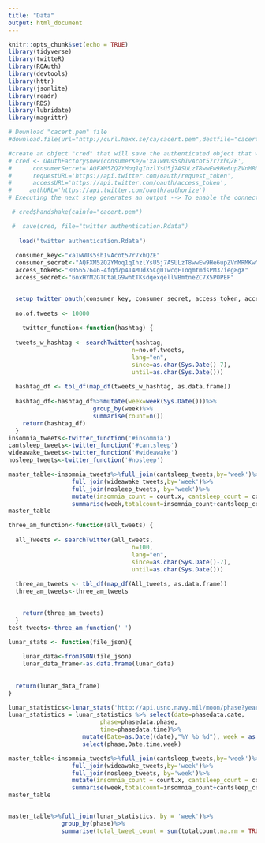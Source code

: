 ```yaml
---
title: "Data"
output: html_document
---
```


```r
knitr::opts_chunk$set(echo = TRUE)
library(tidyverse)
library(twitteR)
library(ROAuth)
library(devtools)
library(httr)
library(jsonlite)
library(readr)
library(RDS)
library(lubridate)
library(magrittr)
```

```r
# Download "cacert.pem" file
#download.file(url="http://curl.haxx.se/ca/cacert.pem",destfile="cacert.pem")

#create an object "cred" that will save the authenticated object that we can use for later sessions
# cred <- OAuthFactory$new(consumerKey='xa1wWUs5shIvAcot57r7xhQZE',
#      consumerSecret='AQFXM5ZQ2YMoq1qIhzlYsU5j7ASULzT8wwEw9He6upZVnMRMKw',
#      requestURL='https://api.twitter.com/oauth/request_token',
#      accessURL='https://api.twitter.com/oauth/access_token',
#     authURL='https://api.twitter.com/oauth/authorize')
# Executing the next step generates an output --> To enable the connection, please direct your web browser to: <hyperlink> . Note:  You only need to do this part once

 # cred$handshake(cainfo="cacert.pem")

 #  save(cred, file="twitter authentication.Rdata")
   
   load("twitter authentication.Rdata")
   
  consumer_key<-"xa1wWUs5shIvAcot57r7xhQZE"
  consumer_secret<-"AQFXM5ZQ2YMoq1qIhzlYsU5j7ASULzT8wwEw9He6upZVnMRMKw"
  access_token<-"805657646-4fqd7p414MUdX5Cg01wcqEToqmtmdsPM37ieg8gX"
  access_secret<-"6nxHYM2GTCtaLG9whtTKsdqexqellVBmtneZC7X5POPEP"


  setup_twitter_oauth(consumer_key, consumer_secret, access_token, access_secret)
   
  no.of.tweets <- 10000
  
    twitter_function<-function(hashtag) {
    
  tweets_w_hashtag <- searchTwitter(hashtag, 
                                   n=no.of.tweets, 
                                   lang="en", 
                                   since=as.char(Sys.Date()-7),
                                   until=as.char(Sys.Date()))
  
  hashtag_df <- tbl_df(map_df(tweets_w_hashtag, as.data.frame))
 
  hashtag_df<-hashtag_df%>%mutate(week=week(Sys.Date()))%>%
                        group_by(week)%>%
                        summarise(count=n())
    return(hashtag_df)
  }
insomnia_tweets<-twitter_function('#insomnia')
cantsleep_tweets<-twitter_function('#cantsleep')
wideawake_tweets<-twitter_function('#wideawake')
nosleep_tweets<-twitter_function('#nosleep')

master_table<-insomnia_tweets%>%full_join(cantsleep_tweets,by='week')%>%
                  full_join(wideawake_tweets,by='week')%>%
                  full_join(nosleep_tweets, by='week')%>%
                  mutate(insomnia_count = count.x, cantsleep_count = count.y, wideawake_count = count.x.x, nosleep_count = count.y.y)%>%
                  summarise(week,totalcount=insomnia_count+cantsleep_count+wideawake_count+nosleep_count)
master_table

```
```r
three_am_function<-function(all_tweets) {
    
  all_Tweets <- searchTwitter(all_tweets,
                                   n=100, 
                                   lang="en", 
                                   since=as.char(Sys.Date()-7),
                                   until=as.char(Sys.Date()))
  
  three_am_tweets <- tbl_df(map_df(All_tweets, as.data.frame))
  three_am_tweets<-three_am_tweets

 
    return(three_am_tweets)
  }
test_tweets<-three_am_function(' ')

```




```r
lunar_stats <- function(file_json){
    
    lunar_data<-fromJSON(file_json)
    lunar_data_frame<-as.data.frame(lunar_data)
    
   
  return(lunar_data_frame)
}

lunar_statistics<-lunar_stats('http://api.usno.navy.mil/moon/phase?year=2017')
lunar_statistics = lunar_statistics %>% select(date=phasedata.date,
                          phase=phasedata.phase,
                          time=phasedata.time)%>%
                     mutate(Date=as.Date((date),"%Y %b %d"), week = as.numeric(week(Date)))%>%
                     select(phase,Date,time,week)


```
```r
master_table<-insomnia_tweets%>%full_join(cantsleep_tweets,by='week')%>%
                  full_join(wideawake_tweets,by='week')%>%
                  full_join(nosleep_tweets, by='week')%>%
                  mutate(insomnia_count = count.x, cantsleep_count = count.y, wideawake_count = count.x.x, nosleep_count = count.y.y)%>%
                  summarise(week,totalcount=insomnia_count+cantsleep_count+wideawake_count+nosleep_count)
master_table


master_table%>%full_join(lunar_statistics, by = 'week')%>%
               group_by(phase)%>%
               summarise(total_tweet_count = sum(totalcount,na.rm = TRUE), average_tweet_count = total_tweet_count/13)
```

